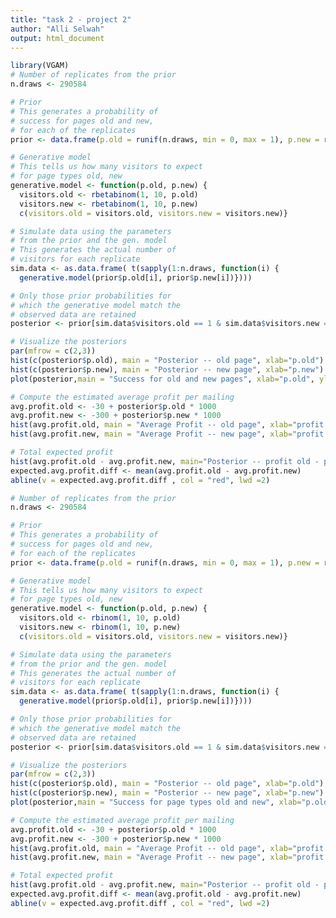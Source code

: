 ```yaml
---
title: "task 2 - project 2"
author: "Alli Selwah"
output: html_document
---
```


```r
library(VGAM)
# Number of replicates from the prior
n.draws <- 290584

# Prior
# This generates a probability of
# success for pages old and new,
# for each of the replicates
prior <- data.frame(p.old = runif(n.draws, min = 0, max = 1), p.new = runif(n.draws, min = 0, max = 1))

# Generative model
# This tells us how many visitors to expect
# for page types old, new
generative.model <- function(p.old, p.new) {
  visitors.old <- rbetabinom(1, 10, p.old)
  visitors.new <- rbetabinom(1, 10, p.new)
  c(visitors.old = visitors.old, visitors.new = visitors.new)}

# Simulate data using the parameters
# from the prior and the gen. model
# This generates the actual number of
# visitors for each replicate
sim.data <- as.data.frame( t(sapply(1:n.draws, function(i) {
  generative.model(prior$p.old[i], prior$p.new[i])})))

# Only those prior probabilities for
# which the generative model match the
# observed data are retained
posterior <- prior[sim.data$visitors.old == 1 & sim.data$visitors.new == 1,]

# Visualize the posteriors
par(mfrow = c(2,3))
hist(c(posterior$p.old), main = "Posterior -- old page", xlab="p.old")
hist(c(posterior$p.new), main = "Posterior -- new page", xlab="p.new")
plot(posterior,main = "Success for old and new pages", xlab="p.old", ylab="p.new")

# Compute the estimated average profit per mailing
avg.profit.old <- -30 + posterior$p.old * 1000
avg.profit.new <- -300 + posterior$p.new * 1000
hist(avg.profit.old, main = "Average Profit -- old page", xlab="profit.old")
hist(avg.profit.new, main = "Average Profit -- new page", xlab="profit.new")

# Total expected profit
hist(avg.profit.old - avg.profit.new, main="Posterior -- profit old - profit new")
expected.avg.profit.diff <- mean(avg.profit.old - avg.profit.new)
abline(v = expected.avg.profit.diff , col = "red", lwd =2)
```

```r
# Number of replicates from the prior
n.draws <- 290584

# Prior
# This generates a probability of
# success for pages old and new,
# for each of the replicates
prior <- data.frame(p.old = runif(n.draws, min = 0, max = 1), p.new = runif(n.draws, min = 0, max = 1))

# Generative model
# This tells us how many visitors to expect
# for page types old, new
generative.model <- function(p.old, p.new) {
  visitors.old <- rbinom(1, 10, p.old)
  visitors.new <- rbinom(1, 10, p.new)
  c(visitors.old = visitors.old, visitors.new = visitors.new)}

# Simulate data using the parameters
# from the prior and the gen. model
# This generates the actual number of
# visitors for each replicate
sim.data <- as.data.frame( t(sapply(1:n.draws, function(i) {
  generative.model(prior$p.old[i], prior$p.new[i])})))

# Only those prior probabilities for
# which the generative model match the
# observed data are retained
posterior <- prior[sim.data$visitors.old == 1 & sim.data$visitors.new == 1,]

# Visualize the posteriors
par(mfrow = c(2,3))
hist(c(posterior$p.old), main = "Posterior -- old page", xlab="p.old")
hist(c(posterior$p.new), main = "Posterior -- new page", xlab="p.new")
plot(posterior,main = "Success for page types old and new", xlab="p.old", ylab="p.new")

# Compute the estimated average profit per mailing
avg.profit.old <- -30 + posterior$p.old * 1000
avg.profit.new <- -300 + posterior$p.new * 1000
hist(avg.profit.old, main = "Average Profit -- old page", xlab="profit.old")
hist(avg.profit.new, main = "Average Profit -- new page", xlab="profit.new")

# Total expected profit
hist(avg.profit.old - avg.profit.new, main="Posterior -- profit old - profit new")
expected.avg.profit.diff <- mean(avg.profit.old - avg.profit.new)
abline(v = expected.avg.profit.diff , col = "red", lwd =2)
```